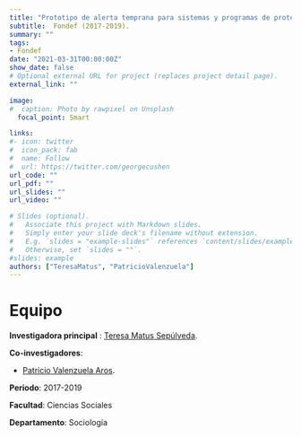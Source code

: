 ```yaml
---
title: "Prototipo de alerta temprana para sistemas y programas de protección a la infancia desde un enfoque de derechos"
subtitle:  Fondef (2017-2019).
summary: ""
tags:
- Fondef
date: "2021-03-31T00:00:00Z"
show_date: false
# Optional external URL for project (replaces project detail page).
external_link: ""

image:
#  caption: Photo by rawpixel on Unsplash
  focal_point: Smart

links:
#- icon: twitter
#  icon_pack: fab
#  name: Follow
#  url: https://twitter.com/georgecushen
url_code: ""
url_pdf: ""
url_slides: ""
url_video: ""

# Slides (optional).
#   Associate this project with Markdown slides.
#   Simply enter your slide deck's filename without extension.
#   E.g. `slides = "example-slides"` references `content/slides/example-slides.md`.
#   Otherwise, set `slides = ""`.
#slides: example
authors: ["TeresaMatus", "PatricioValenzuela"]
---
```


# Equipo

**Investigadora principal** : [Teresa Matus Sepúlveda](../../../authors/teresamatus/).

**Co-investigadores**:

- [Patricio Valenzuela Aros](../../../authors/patriciovalenzuela/).


**Periodo**: 2017-2019

**Facultad**: Ciencias Sociales

**Departamento**: Sociología

